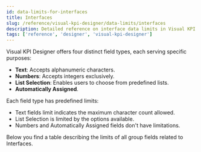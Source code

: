 ```yaml
---
id: data-limits-for-interfaces
title: Interfaces
slug: /reference/visual-kpi-designer/data-limits/interfaces
description: Detailed reference on interface data limits in Visual KPI Designer, including field types, character restrictions, and configuration specifications.
tags: ['reference', 'designer', 'visual-kpi-designer']
---
```


<head>
  <title>Interfaces</title>
  <meta name="keywords" content="Interfaces, Data Limits, Visual KPI Designer, designer, Visual KPI, reference, field types, character limits"/>
</head>


Visual KPI Designer offers four distinct field types, each serving specific purposes:

- **Text**: Accepts alphanumeric characters.
- **Numbers**: Accepts integers exclusively.
- **List Selection**: Enables users to choose from predefined lists.
- **Automatically Assigned**.

Each field type has predefined limits:

- Text fields limit indicates the maximum character count allowed.
- List Selection is limited by the options available.
- Numbers and Automatically Assigned fields don't have limitations.

Below you find a table describing the limits of all group fields related to Interfaces.

<JsonToTable jsonData={table} />